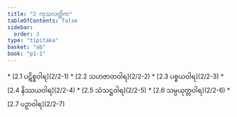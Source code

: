 ```yaml
---
title: "2 ကုသလတ္တိက"
tableOfContents: false
sidebar:
  order: 3
type: "tipitaka"
basket: "ab"
book: "p1-1"
---
```



<DynamicBreadcrumb />



<TableOfContents book="p1-1" section="2">
* [2.1 ပဋိစ္စဝါရ](2/2-1)
* [2.2 သဟဇာတဝါရ](2/2-2)
* [2.3 ပစ္စယဝါရ](2/2-3)
* [2.4 နိဿယဝါရ](2/2-4)
* [2.5 သံသဋ္ဌဝါရ](2/2-5)
* [2.6 သမ္ပယုတ္တဝါရ](2/2-6)
* [2.7 ပဉှာဝါရ](2/2-7)
</TableOfContents>